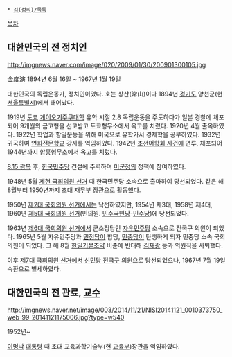  * [[김(성씨)/목록]]

[[목차]]
== 대한민국의 전 정치인 ==
http://imgnews.naver.com/image/020/2009/01/30/200901300105.jpg

金度演
1894년 6월 16일 ~ 1967년 1월 19일

대한민국의 독립운동가, 정치인이었다. 호는 상산(常山)이다 1894년 [[경기도]] 양천군(현 [[서울특별시]])에서 태어났다.

1919년 [[도쿄]] [[게이오기주쿠대학]] 유학 시절 2.8 독립운동을 주도하다가 일본 경찰에 체포되어 9개월의 금고형을 선고받고 도쿄형무소에서 옥고를 치렀다. 1920년 4월 출옥하였다. 1922년 학업과 항일운동을 위해 미국으로 유학가서 경제학을 공부하였다. 1932년 귀국하여 [[연세대학교|연희전문학교]] 강사를 역임하였다. 1942년 [[조선어학회 사건]]에 연루, 체포되어 1944년까지 함흥형무소에서 옥고를 치렀다.
 
[[8.15 광복]] 후, [[한국민주당]] 건설에 주력하며 [[미군정]]의 정책에 참여하였다. 

1948년 5월 [[제헌 국회의원 선거]] 때 한국민주당 소속으로 출마하여 당선되었다. 같은 해 8월부터 1950년까지 초대 재무부 장관으로 활동했다.
 
1950년 [[제2대 국회의원 선거]]에서는 낙선하였지만, 1954년 제3대, 1958년 제4대, 1960년 [[제5대 국회의원 선거]](민의원. [[민주국민당]]-[[민주당(1955년)|민주당]])에 당선되었다.
 
1963년 [[제6대 국회의원 선거]]에서 군소정당인 [[자유민주당]] 소속으로 전국구 의원이 되었다. 1965년 5월 자유민주당과 [[민정당]]이 합당, [[민중당]]이 탄생하게 되자 민중당 소속 국회의원이 되었다. 그 해 8월 [[한일기본조약]] 비준에 반대해 [[김재광]] 등과 의원직을 사퇴했다.
 
이후 [[제7대 국회의원 선거]]에서 [[신민당(1967년)|신민당]] [[전국구]] 의원으로 당선되었으나, 1967년 7월 19일 숙환으로 별세하였다.

== 대한민국의 전 관료, [[교수]] ==
http://imgnews.naver.net/image/003/2014/11/21/NISI20141121_0010373750_web_99_20141121175006.jpg?type=w540

1952년~

[[이명박]] [[대통령]] 때 초대 교육과학기술부(현 [[교육부]])장관을 역임하였다.
